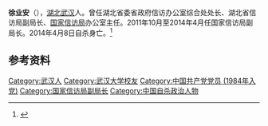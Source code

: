 '''徐业安'''（{{bd|1955年|5月|2014年|4月8日|catIdx=Xu}}），[[湖北|湖北]][[武汉|武汉]]人。曾任湖北省委省政府信访办公室综合处处长、湖北省信访局副局长、[[国家信访局|国家信访局]]办公室主任。2011年10月至2014年4月任国家信访局副局长。2014年4月8日自杀身亡。<ref>{{cite news |title=国家信访局副局长徐业安自杀身亡(图) |url=http://news.sina.com.cn/c/2014-04-10/130829903355.shtml |work=news.sina.com.cn |accessdate=2020-11-05 |archive-date=2014-10-11 |archive-url=https://web.archive.org/web/20141011184931/http://news.sina.com.cn/c/2014-04-10/130829903355.shtml }}</ref>

==参考资料==
{{refs}}

{{DEFAULTSORT:xu yean}}
[[Category:武汉人|Category:武汉人]]
[[Category:武汉大学校友|Category:武汉大学校友]]
[[Category:中国共产党党员_(1984年入党)|Category:中国共产党党员 (1984年入党)]]
[[Category:国家信访局副局长|Category:国家信访局副局长]]
[[Category:中国自杀政治人物|Category:中国自杀政治人物]]
{{China-poli-bio-stub}}